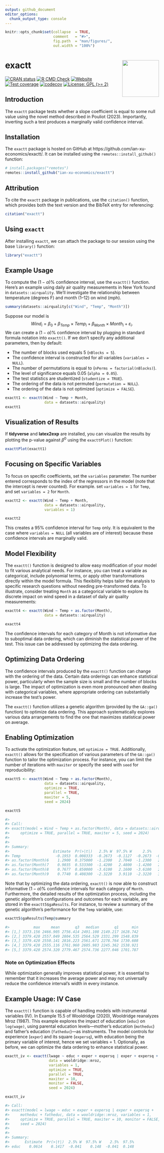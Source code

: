 ```yaml
---
output: github_document
editor_options: 
  chunk_output_type: console
---
```


<!-- README.md is generated from README.Rmd. Please edit that file -->


```r
knitr::opts_chunk$set(collapse  = TRUE,
                      comment   = "#>",
                      fig.path  = "man/figures/",
                      out.width = "100%")
```



exactt <img src="man/figures/package-sticker.png" align="right" style="float:right; height:120px;"/>
=========================================================

<!-- badges: start -->
[![CRAN status](https://www.r-pkg.org/badges/version/exactt)](https://CRAN.R-project.org/package=exactt)
[![R CMD Check](https://github.com/ian-xu-economics/exactt/actions/workflows/R-CMD-check.yaml/badge.svg)](https://github.com/ian-xu-economics/exactt/actions/workflows/R-CMD-check.yaml)
[![Website](https://github.com/ian-xu-economics/exactt/actions/workflows/pkgdown.yaml/badge.svg)](https://github.com/ian-xu-economics/exactt/actions/workflows/pkgdown.yaml)
[![Test coverage](https://github.com/ian-xu-economics/exactt/actions/workflows/test-coverage.yaml/badge.svg)](https://github.com/ian-xu-economics/exactt/actions/workflows/test-coverage.yaml)
[![codecov](https://codecov.io/gh/ian-xu-economics/exactt/branch/main/graph/badge.svg)](https://codecov.io/gh/ian-xu-economics/exactt)
[![License: GPL (>= 2)](https://img.shields.io/badge/License-GPL%20%28%3E%3D%202%29-blue.svg)](https://choosealicense.com/licenses/gpl-2.0/)
<!-- badges: end -->

## Introduction

The `exactt` package tests whether a slope coefficient is equal to some null value using the novel method described in Pouliot (2023). Importantly, inverting such a test produces a marginally valid confidence interval.

## Installation

The `exactt` package is hosted on GitHub at https://github.com/ian-xu-economics/exactt/. It can be installed using the `remotes::install_github()` function:
``` r
# install.packages("remotes")
remotes::install_github("ian-xu-economics/exactt")
```

## Attribution

To cite the `exactt` package in publications, use the `citation()` function, which provides both the text version and the BibTeX entry for referencing:
``` r
citation("exactt")
```

## Using `exactt`

After installing `exactt`, we can attach the package to our session using the base `library()` function:
```r
library("exactt")
```

## Example Usage

To compute the $(1-\alpha)\%$ confidence interval, use the `exactt()` function. Here's an example using daily air quality measurements in New York found in `datasets::airquality`. We'll investigate the relationship between temperature (degrees F) and month (1--12) on wind (mph). 
```r
summary(datasets::airquality[c("Wind", "Temp", "Month")])
```

Suppose our model is $$Wind_i = \beta_0 + \beta_{Temp} \times Temp_i + \beta_{Month} \times Month_i + \varepsilon_i.$$ We can create a $(1-\alpha)\%$ confidence interval by plugging in standard formula notation into `exactt()`. If we don't specify any additional parameters, then by default:

* The number of blocks used equals 5 (`nBlocks = 5`).
* The confidence interval is constructed for all variables (`variables = NULL`).
* The number of permutations is equal to  (`nPerms = factorial(nBlocks)`).
* The level of significance equals 0.05 (`alpha = 0.05`). 
* The test statistics are studentized (`studentize = TRUE`).
* The ordering of the data is not permuted (`permutation = NULL`).
* The ordering of the data is not optimized (`optimize = FALSE`).
```r
exactt1 <- exactt(Wind ~ Temp + Month,
                  data = datasets::airquality)
exactt1
```

## Visualization of Results

If **tidyverse** and **latex2exp** are installed, you can visualize the results by plotting the p-value against $\beta^0$ using the `exacttPlot()` function: 
```r
exacttPlot(exactt1)
```

## Focusing on Specific Variables

To focus on specific coefficients, set the `variables` parameter. The number entered corresponds to the index of the regressors in the model (note that the intercept is never counted). For example. set `variables = 1` for `Temp`, and set `variables = 2` for `Month`.
```r
exactt2 <- exactt(Wind ~ Temp + Month,
                  data = datasets::airquality,
                  variables = 1)

exactt2
```
This creates a 95% confidence interval for `Temp` only. It is equivalent to the case where `variables = NULL` (all variables are of interest) because these confidence intervals are marginally valid.

## Model Flexibility
The `exactt()` function is designed to allow easy modification of your model to fit various analytical needs. For instance, you can treat a variable as categorical, include polynomial terms, or apply other transformations directly within the model formula. This flexibility helps tailor the analysis to specific research questions without needing pre-transformed data. To illustrate, consider treating `Month` as a categorical variable to explore its discrete impact on wind speed in a dataset of daily air quality measurements:
```r
exactt4 <- exactt(Wind ~ Temp + as.factor(Month),
                  data = datasets::airquality)

exactt4
```
The confidence intervals for each category of Month is not informative due to suboptimal data ordering, which can diminish the statistical power of the test. This issue can be addressed by optimizing the data ordering.

## Optimizing Data Ordering

The confidence intervals produced by the `exactt()` function can change with the ordering of the data. Certain data orderings can enhance statistical power, particularly when the sample size is small and the number of blocks is large. The impact of optimization is even more pronounced when dealing with categorical variables, where appropriate ordering can substantially increase the test's power.

The `exactt()` function utilizes a genetic algorithm (provided by the `GA::ga()` function) to optimize data ordering. This approach systematically explores various data arrangements to find the one that maximizes statistical power on average.

## Enabling Optimization

To activate the optimization feature, set `optimize = TRUE`. Additionally, `exactt()` allows for the specification of various parameters of the `GA::ga()` function to tailor the optimization process. For instance, you can limit the number of iterations with `maxiter` or specify the seed with `seed` for reproducibility:

```r
exactt5 <- exactt(Wind ~ Temp + as.factor(Month),
                  data = datasets::airquality,
                  optimize = TRUE,
                  parallel = TRUE,
                  maxiter = 5,
                  seed = 2024)

exactt5

#> 
#> Call:
#> exactt(model = Wind ~ Temp + as.factor(Month), data = datasets::airquality, 
#>     optimize = TRUE, parallel = TRUE, maxiter = 5, seed = 2024)
#> 
#> 
#> Summary:
#>                    Estimate  Pr(>|t|)   2.5% W  97.5% W     2.5%    97.5%
#> Temp                -0.1953  0.008333  -0.2673  -0.1127  -0.2673  -0.1127
#> as.factor(Month)6    1.2900  0.375000  -1.2300   2.7040  -1.2300   2.7040
#> as.factor(Month)7    0.9035  0.533300  -1.4200   2.4800  -1.4200   2.4800
#> as.factor(Month)8    0.7677  0.850000  -3.6100   2.1600  -3.6100   2.1600
#> as.factor(Month)9    0.7740  0.408300  -2.3220   3.9110  -2.3220   3.9110
```

Note that by optimizing the data ordering, `exactt()` is now able to construct informative $(1-\alpha) \%$ confidence intervals for each category of `Month`. Furthermore, the detailed results of the optimization process, including the genetic algorithm's configurations and outcomes for each variable, are stored in the `exactt5$gaResults`. For instance, to review a summary of the genetic algorithm's performance for the `Temp` variable, use:
```r
exactt5$gaResults$Temp@summary

#>           max     mean       q3   median       q1      min
#> [1,] 3373.156 2466.905 2756.414 2491.108 2149.217 1628.742
#> [2,] 3379.420 2557.049 2804.535 2564.529 2331.299 1548.839
#> [3,] 3379.420 2550.141 2816.223 2561.671 2278.764 1730.608
#> [4,] 3379.420 2555.116 2761.960 2605.983 2245.362 1538.921
#> [5,] 3379.420 2574.320 2779.467 2574.736 2277.046 1701.787
```

### Note on Optimization Effects

While optimization generally improves statistical power, it is essential to remember that it increases the average power and may not universally reduce the confidence interval's width in every instance. 


## Example Usage: IV Case

The `exactt()` function is capable of handling models with instrumental variables (IV). In Example 15.5 of Wooldridge (2020), Wooldridge reanalyzes Mroz (1987). This example explores the impact of education (`educ`) on `log(wage)`, using parental education levels—mother's education (`motheduc`) and father's education (`fatheduc`)—as instruments. The model controls for experience (`exper`) and its square (`expersq`), with education being the primary variable of interest, hence we set variables = 1. Optionally, as before, we can optimize the data ordering to enhance statistical power.

```r
exactt_iv <- exactt(lwage ~ educ + exper + expersq | exper + expersq + motheduc + fatheduc,
                    data = wooldridge::mroz,
                    variables = 1,
                    optimize = TRUE,
                    parallel = TRUE,
                    maxiter = 10,
                    monitor = FALSE,
                    seed = 2024)

exactt_iv

#> Call:
#> exactt(model = lwage ~ educ + exper + expersq | exper + expersq + 
#>     motheduc + fatheduc, data = wooldridge::mroz, variables = 1, 
#>     optimize = TRUE, parallel = TRUE, maxiter = 10, monitor = FALSE, 
#>     seed = 2024)
#> 
#> 
#> Summary:
#>       Estimate  Pr(>|t|)  2.5% W  97.5% W    2.5%  97.5%
#> educ    0.0614    0.1417  -0.041    0.148  -0.041  0.148
```
